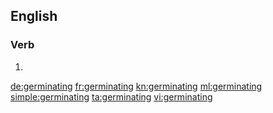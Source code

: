 ==English==

===Verb===
{{head|en}}

# {{present participle of|germinate}}

[[de:germinating]]
[[fr:germinating]]
[[kn:germinating]]
[[ml:germinating]]
[[simple:germinating]]
[[ta:germinating]]
[[vi:germinating]]